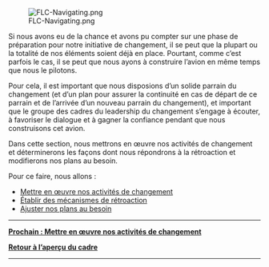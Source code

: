 [[File:FLC-Navigating.png]]

Si nous avons eu de la chance et avons pu compter sur une phase de préparation pour notre initiative de changement, il se peut que la plupart ou la totalité de nos éléments soient déjà en place. Pourtant, comme c’est parfois le cas, il se peut que nous ayons à construire l’avion en même temps que nous le pilotons.

Pour cela, il est important que nous disposions d’un solide parrain du changement (et d’un plan pour assurer la continuité en cas de départ de ce parrain et de l’arrivée d’un nouveau parrain du changement), et important que le groupe des cadres du leadership du changement s’engage à écouter, à favoriser le dialogue et à gagner la confiance pendant que nous construisons cet avion.

Dans cette section, nous mettrons en œuvre nos activités de changement et déterminerons les façons dont nous répondrons à la rétroaction et modifierons nos plans au besoin.

Pour ce faire, nous allons :

* [https://articles.alpha.canada.ca/framework-for-leading-change/fr/mettre-en-oeuvre-nos-activites-de-changement/ Mettre en œuvre nos activités de changement]
* [https://articles.alpha.canada.ca/framework-for-leading-change/fr/etablir-des-mecanismes-de-retroaction-et-mesurer-les-progres/ Établir des mécanismes de rétroaction]
* [https://articles.alpha.canada.ca/framework-for-leading-change/fr/rajuster-nos-plans/ Ajuster nos plans au besoin]


-----

[https://articles.alpha.canada.ca/framework-for-leading-change/fr/mettre-en-oeuvre-nos-activites-de-changement/ '''Prochain : Mettre en œuvre nos activités de changement''']

[https://articles.alpha.canada.ca/framework-for-leading-change/fr/un-cadre-pour-diriger-le-changement/ '''Retour à l’aperçu du cadre''']


-----
